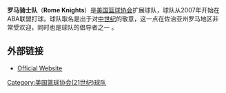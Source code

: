 {{ABA team 
| color1        = white
| color2        = black
| logo          = RomeKnights.PNG
| pixels        = 150px
| founded       = 2006年
| league        = [[美国篮球协会_(21世纪)|ABA]] 2006年-至今
| history       = 罗马骑士队 <br>2006年-至今
| arena         = [[TBA|TBA]]
| city          = [[佐治亚州|佐治亚州]],[[罗马,_佐治亚州|罗马]]
| colors        = 黑色, 蓝色, 银色
| owner         = Alexis Presinos<br>Elena Brown<br>Pat Martin
| coach         = [[TBA|TBA]]
| championships = 0
| titles        = 0
| cheerleaders  = 
| dancers       = 
| mascot        = 
}}

'''罗马骑士队'''（'''Rome Knights'''）是[[美国篮球协会_(21世纪)|美国篮球协会]]扩展球队，球队从2007年开始在ABA联盟打球。球队取名是出于对[[中世纪|中世纪]]的敬意，这一点在佐治亚州罗马地区非常受欢迎，同时也是球队的倡导者之一 。

==外部链接==
*[https://web.archive.org/web/20070312001752/http://www.romerage.com/ Official Website]

[[Category:美国篮球协会(21世纪)球队|Category:美国篮球协会(21世纪)球队]]